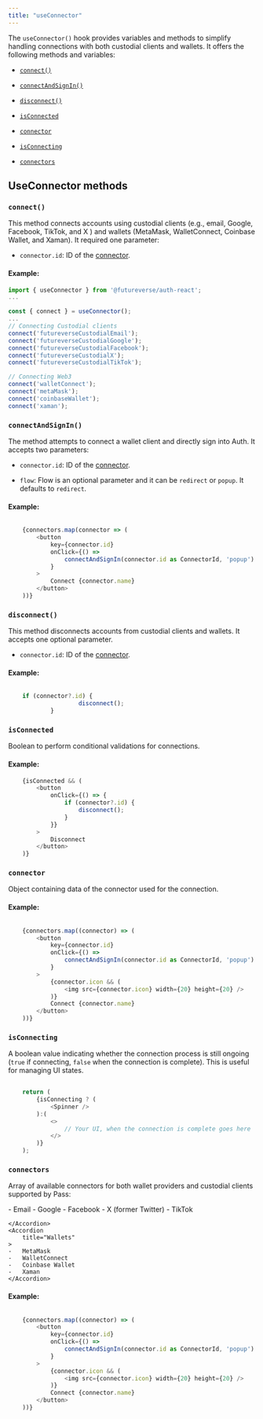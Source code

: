 ```yaml
---
title: "useConnector"
---
```


The `useConnector()` hook provides variables and methods to simplify handling connections with both custodial clients and wallets. It offers the following methods and variables:

-   [`connect()`](https://docs.futureverse.com/dev/authentication/hooks/useconnector#connect)
    
-   [`connectAndSignIn()`](https://docs.futureverse.com/dev/authentication/hooks/useconnector#connectandsignin)
    
-   [`disconnect()`](https://docs.futureverse.com/dev/authentication/hooks/useconnector#disconnect)
    
-   [`isConnected`](https://docs.futureverse.com/dev/authentication/hooks/useconnector#isconnected)
    
-   [`connector`](https://docs.futureverse.com/dev/authentication/hooks/useconnector#connector)
    
-   [`isConnecting`](https://docs.futureverse.com/dev/authentication/hooks/useconnector#isconnecting)
    
-   [`connectors`](https://docs.futureverse.com/dev/authentication/hooks/useconnector#connectors)

## UseConnector methods

### `connect()`

This method connects accounts using custodial clients (e.g., email, Google, Facebook, TikTok, and X ) and wallets (MetaMask, WalletConnect, Coinbase Wallet, and Xaman). It required one parameter:

-   `connector.id`: ID of the [connector](https://docs.futureverse.com/dev/authentication/hooks/useconnector#connector).
    
#### Example:

``` typescript
import { useConnector } from '@futureverse/auth-react';
...

const { connect } = useConnector();
...
// Connecting Custodial clients
connect('futureverseCustodialEmail');
connect('futureverseCustodialGoogle');
connect('futureverseCustodialFacebook');
connect('futureverseCustodialX');
connect('futureverseCustodialTikTok');

// Connecting Web3
connect('walletConnect');
connect('metaMask');
connect('coinbaseWallet');
connect('xaman');
```

### `connectAndSignIn()`

The method attempts to connect a wallet client and directly sign into Auth. It accepts two parameters:

-   `connector.id`: ID of the [connector](https://docs.futureverse.com/dev/authentication/hooks/useconnector#connector).
    
-   `flow`: Flow is an optional parameter and it can be `redirect` or `popup`. It defaults to `redirect`.
    

#### Example:

``` typescript

    {connectors.map(connector => (
    	<button
    		key={connector.id}
    		onClick={() =>
    			connectAndSignIn(connector.id as ConnectorId, 'popup')
    		}
    	>
    		Connect {connector.name}
    	</button>
    ))}
 ```

### `disconnect()`

This method disconnects accounts from custodial clients and wallets. It accepts one optional parameter.

-   `connector.id`: ID of the [connector](https://docs.futureverse.com/dev/authentication/hooks/useconnector#connector).
    

#### Example:

``` typescript

    if (connector?.id) {
    				disconnect();
    		}
```

### `isConnected`

Boolean to perform conditional validations for connections.

#### Example:

``` typescript
    {isConnected && (
    	<button
    		onClick={() => {
    			if (connector?.id) {
    				disconnect();
    			}
    		}}
    	>
    		Disconnect
    	</button>
    )}
```

### `connector`

Object containing data of the connector used for the connection.

#### Example:

``` typescript

    {connectors.map((connector) => (
    	<button
    		key={connector.id}
    		onClick={() =>
    			connectAndSignIn(connector.id as ConnectorId, 'popup')
    		}
    	>
    		{connector.icon && (
    			<img src={connector.icon} width={20} height={20} />
    		)}
    		Connect {connector.name}
    	</button>
    ))}
```

### `isConnecting`

A boolean value indicating whether the connection process is still ongoing (`true` if connecting, `false` when the connection is complete). This is useful for managing UI states.

``` typescript
    
    return (
    	{isConnecting ? (
    		<Spinner />
    	):(
    		<>
    			// Your UI, when the connection is complete goes here
    		</>
    	)}
    );
```

### `connectors`

Array of available connectors for both wallet providers and custodial clients supported by Pass:

<AccordionGroup>
    <Accordion
        title="Custodial Clients"
    >
    -   Email
    -   Google
    -   Facebook
    -   X (former Twitter)
    -   TikTok
        
    </Accordion>
    <Accordion
        title="Wallets"
    > 
    -   MetaMask
    -   WalletConnect
    -   Coinbase Wallet
    -   Xaman
    </Accordion>
</AccordionGroup>
    

#### Example:

``` typescript

    {connectors.map((connector) => (
    	<button
    		key={connector.id}
    		onClick={() =>
    			connectAndSignIn(connector.id as ConnectorId, 'popup')
    		}
    	>
    		{connector.icon && (
    			<img src={connector.icon} width={20} height={20} />
    		)}
    		Connect {connector.name}
    	</button>
    ))}
```



